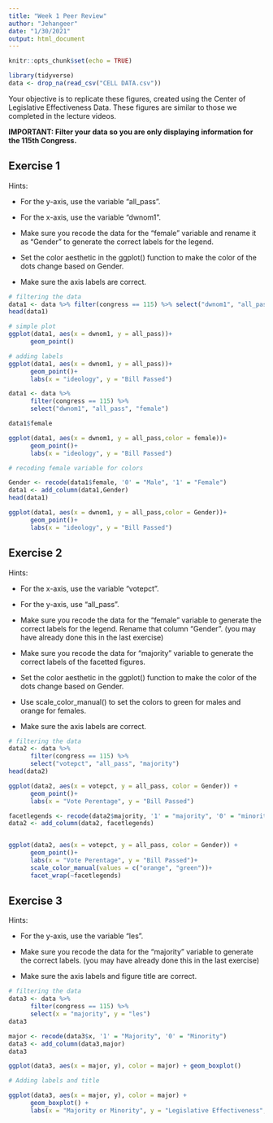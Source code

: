 ---
title: "Week 1 Peer Review"
author: "Jehangeer"
date: "1/30/2021"
output: html_document
---

```{r setup, include = FALSE}
knitr::opts_chunk$set(echo = TRUE)

library(tidyverse)
data <- drop_na(read_csv("CELL DATA.csv"))

```
Your objective is to replicate these figures, created using the Center of Legislative Effectiveness Data. These figures are similar to those we completed in the lecture videos.

**IMPORTANT: Filter your data so you are only displaying information for the 115th Congress.**

## Exercise 1

Hints:

* For the y-axis, use the variable "all_pass".

* For the x-axis, use the variable "dwnom1".

* Make sure you recode the data for the "female" variable and rename it as "Gender" to generate the correct labels for the legend.

* Set the color aesthetic in the ggplot() function to make the color of the dots change based on Gender.

* Make sure the axis labels are correct.

```{r excercise 1, echo = FALSE, results = 'hide', fig.keep='last'} 
# filtering the data
data1 <- data %>% filter(congress == 115) %>% select("dwnom1", "all_pass")
head(data1)

# simple plot
ggplot(data1, aes(x = dwnom1, y = all_pass))+
      geom_point()

# adding labels
ggplot(data1, aes(x = dwnom1, y = all_pass))+
      geom_point()+
      labs(x = "ideology", y = "Bill Passed")

data1 <- data %>% 
      filter(congress == 115) %>%
      select("dwnom1", "all_pass", "female")

data1$female

ggplot(data1, aes(x = dwnom1, y = all_pass,color = female))+
      geom_point()+
      labs(x = "ideology", y = "Bill Passed")

# recoding female variable for colors

Gender <- recode(data1$female, '0' = "Male", '1' = "Female")
data1 <- add_column(data1,Gender)
head(data1)

ggplot(data1, aes(x = dwnom1, y = all_pass,color = Gender))+
      geom_point()+
      labs(x = "ideology", y = "Bill Passed")


```


## Exercise 2

Hints:

* For the x-axis, use the variable "votepct".

* For the y-axis, use "all_pass".

* Make sure you recode the data for the "female" variable to generate the correct labels for the legend. Rename that column "Gender". (you may have already done this in the last exercise)

* Make sure you recode the data for "majority" variable to generate the correct labels of the facetted figures.

* Set the color aesthetic in the ggplot() function to make the color of the dots change based on Gender.

* Use scale_color_manual() to set the colors to green for males and orange for females.

* Make sure the axis labels are correct.


```{r exercise2,echo=FALSE, results='hide', fig.keep='last'}

# filtering the data
data2 <- data %>%
      filter(congress == 115) %>%
      select("votepct", "all_pass", "majority")
head(data2)

ggplot(data2, aes(x = votepct, y = all_pass, color = Gender)) + 
      geom_point()+
      labs(x = "Vote Perentage", y = "Bill Passed")

facetlegends <- recode(data2$majority, '1' = "majority", '0' = "minority")
data2 <- add_column(data2, facetlegends)


ggplot(data2, aes(x = votepct, y = all_pass, color = Gender)) + 
      geom_point()+
      labs(x = "Vote Perentage", y = "Bill Passed")+ 
      scale_color_manual(values = c("orange", "green"))+
      facet_wrap(~facetlegends)


```


## Exercise 3

Hints:

* For the y-axis, use the variable "les".

* Make sure you recode the data for the "majority" variable to generate the correct labels. (you may have already done this in the last exercise)

* Make sure the axis labels and figure title are correct.


```{r exercise3,echo=FALSE, results='hide', fig.keep='last'}

# filtering the data
data3 <- data %>%
      filter(congress == 115) %>%
      select(x = "majority", y = "les")
data3

major <- recode(data3$x, '1' = "Majority", '0' = "Minority")
data3 <- add_column(data3,major)
data3

ggplot(data3, aes(x = major, y), color = major) + geom_boxplot()

# Adding labels and title

ggplot(data3, aes(x = major, y), color = major) +
      geom_boxplot() +
      labs(x = "Majority or Minority", y = "Legislative Effectiveness", title = "LES in 115th Congress")



```




